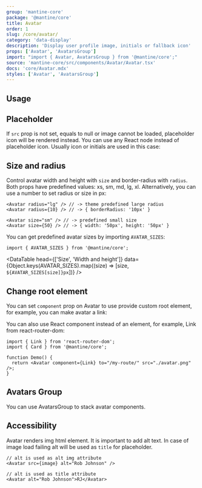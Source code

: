 ```yaml
---
group: 'mantine-core'
package: '@mantine/core'
title: Avatar
order: 1
slug: /core/avatar/
category: 'data-display'
description: 'Display user profile image, initials or fallback icon'
props: ['Avatar', 'AvatarsGroup']
import: "import { Avatar, AvatarsGroup } from '@mantine/core';"
source: 'mantine-core/src/components/Avatar/Avatar.tsx'
docs: 'core/Avatar.mdx'
styles: ['Avatar', 'AvatarsGroup']
---
```



## Usage

<Demo data={AvatarDemos.usage} />

## Placeholder

If `src` prop is not set, equals to null or image cannot be loaded,
placeholder icon will be rendered instead.
You can use any React node instead of placeholder icon.
Usually icon or initials are used in this case:

<Demo data={AvatarDemos.placeholders} />

## Size and radius

<Demo data={AvatarDemos.configurator} />

Control avatar width and height with `size` and border-radius with `radius`.
Both props have predefined values: xs, sm, md, lg, xl.
Alternatively, you can use a number to set radius or size in px:

```tsx
<Avatar radius="lg" /> // -> theme predefined large radius
<Avatar radius={10} /> // -> { borderRadius: '10px' }

<Avatar size="sm" /> // -> predefined small size
<Avatar size={50} /> // -> { width: '50px', height: '50px' }
```

<Demo data={AvatarDemos.sizes} />

You can get predefined avatar sizes by importing `AVATAR_SIZES`:

```tsx
import { AVATAR_SIZES } from '@mantine/core';
```

<DataTable
  head={['Size', 'Width and height']}
  data={Object.keys(AVATAR_SIZES).map((size) => [size, `${AVATAR_SIZES[size]}px`])}
/>

## Change root element

You can set `component` prop on Avatar to use provide custom root element,
for example, you can make avatar a link:

<Demo data={AvatarDemos.link} />

You can also use React component instead of an element, for example, Link from react-router-dom:

```tsx
import { Link } from 'react-router-dom';
import { Card } from '@mantine/core';

function Demo() {
  return <Avatar component={Link} to="/my-route/" src="./avatar.png" />;
}
```

## Avatars Group

You can use AvatarsGroup to stack avatar components.

<Demo data={AvatarDemos.avatarsGroup} />

## Accessibility

Avatar renders img html element. It is important to add alt text.
In case of image load failing alt will be used as `title` for placeholder.

```tsx
// alt is used as alt img attribute
<Avatar src={image} alt="Rob Johnson" />

// alt is used as title attribute
<Avatar alt="Rob Johnson">RJ</Avatar>
```
